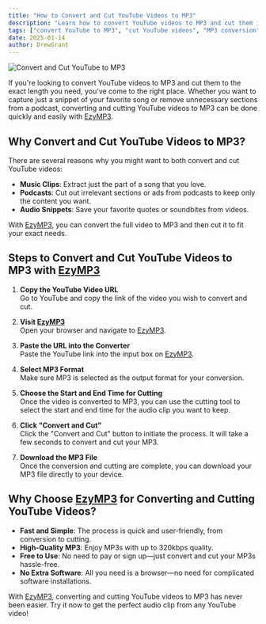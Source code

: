 ```yaml
---
title: "How to Convert and Cut YouTube Videos to MP3"
description: "Learn how to convert YouTube videos to MP3 and cut them into the desired length with this easy-to-follow guide. Get the best MP3 audio files from YouTube videos using [EzyMP3](/)."
tags: ["convert YouTube to MP3", "cut YouTube videos", "MP3 conversion"]
date: 2025-01-14
author: DrewGrant
---
```


![Convert and Cut YouTube to MP3](/assets/images/blog/illustration-youtube-to-mp3-converter.webp)

If you're looking to convert YouTube videos to MP3 and cut them to the exact length you need, you've come to the right place. Whether you want to capture just a snippet of your favorite song or remove unnecessary sections from a podcast, converting and cutting YouTube videos to MP3 can be done quickly and easily with [EzyMP3](/).

## Why Convert and Cut YouTube Videos to MP3?

There are several reasons why you might want to both convert and cut YouTube videos:
- **Music Clips**: Extract just the part of a song that you love.
- **Podcasts**: Cut out irrelevant sections or ads from podcasts to keep only the content you want.
- **Audio Snippets**: Save your favorite quotes or soundbites from videos.

With [EzyMP3](/), you can convert the full video to MP3 and then cut it to fit your exact needs.

## Steps to Convert and Cut YouTube Videos to MP3 with [EzyMP3](/)

1. **Copy the YouTube Video URL**  
   Go to YouTube and copy the link of the video you wish to convert and cut.

2. **Visit [EzyMP3](/)**  
   Open your browser and navigate to [EzyMP3](/).

3. **Paste the URL into the Converter**  
   Paste the YouTube link into the input box on [EzyMP3](/).

4. **Select MP3 Format**  
   Make sure MP3 is selected as the output format for your conversion.

5. **Choose the Start and End Time for Cutting**  
   Once the video is converted to MP3, you can use the cutting tool to select the start and end time for the audio clip you want to keep.

6. **Click "Convert and Cut"**  
   Click the "Convert and Cut" button to initiate the process. It will take a few seconds to convert and cut your MP3.

7. **Download the MP3 File**  
   Once the conversion and cutting are complete, you can download your MP3 file directly to your device.

## Why Choose [EzyMP3](/) for Converting and Cutting YouTube Videos?

- **Fast and Simple**: The process is quick and user-friendly, from conversion to cutting.
- **High-Quality MP3**: Enjoy MP3s with up to 320kbps quality.
- **Free to Use**: No need to pay or sign up—just convert and cut your MP3s hassle-free.
- **No Extra Software**: All you need is a browser—no need for complicated software installations.

With [EzyMP3](/), converting and cutting YouTube videos to MP3 has never been easier. Try it now to get the perfect audio clip from any YouTube video!

